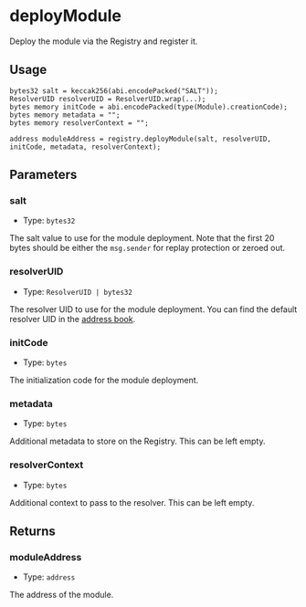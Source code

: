 # deployModule

Deploy the module via the Registry and register it.

## Usage

```solidity copy
bytes32 salt = keccak256(abi.encodePacked("SALT"));
ResolverUID resolverUID = ResolverUID.wrap(...);
bytes memory initCode = abi.encodePacked(type(Module).creationCode);
bytes memory metadata = "";
bytes memory resolverContext = "";

address moduleAddress = registry.deployModule(salt, resolverUID, initCode, metadata, resolverContext);
```

## Parameters

### salt

- Type: `bytes32`

The salt value to use for the module deployment. Note that the first 20 bytes should be either the `msg.sender` for replay protection or zeroed out.

### resolverUID

- Type: `ResolverUID | bytes32`

The resolver UID to use for the module deployment. You can find the default resolver UID in the [address book](/overview/address-book).

### initCode

- Type: `bytes`

The initialization code for the module deployment.

### metadata

- Type: `bytes`

Additional metadata to store on the Registry. This can be left empty.

### resolverContext

- Type: `bytes`

Additional context to pass to the resolver. This can be left empty.

## Returns

### moduleAddress

- Type: `address`

The address of the module.
